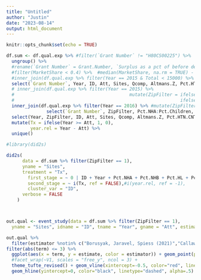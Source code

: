 ```yaml
---
title: "Untitled"
author: "Justin"
date: "2023-08-14"
output: html_document
---
```


```r
knitr::opts_chunk$set(echo = TRUE)
```





```r


df.sum <- df.qual.exp %>% #filter(`Grant Number` != "H80CS00225") %>% 
  ungroup() %>% 
  #rename(`Grant Number` = Grant.Number, `Surplus as a pct of before dep expenses` = Surplus.as.a.pct.of.after.dep.expenses) %>% 
  #filter(MarketShare < 0.4) %>%  #median(MarketShare, na.rm = TRUE) - 0.25
  #inner_join(df.qual.exp %>% filter(Year == 2015 & Total < 15000) %>% select(`Grant Number`), by = c("Grant Number")) %>%  #& Zips < 1.75 or 7.75
  select(`Grant Number`, Year, ID, Att, Sites, Qcomp, Altmans.Z, Pct.HTN.CNTRL) %>%
  # inner_join(df.qual.exp %>% filter(Year == 2015) %>%
  #                                           mutate(ZipFilter = ifelse(Total < 12000, 1,
  #                                                              ifelse(Total > 12000, 2, NA))) %>% select(`Grant Number`, ZipFilter), by = c("Grant Number")) %>%
  inner_join(df.qual.exp %>% filter(Year == 2016) %>% #mutate(ZipFilter = ifelse(`Surplus as a pct of before dep expenses` < 2, 1, 2)) %>% 
               select(`Grant Number`, ZipFilter, Pct.NHA:Pct.Children, MCD, COM, MCR), by = c("Grant Number")) %>% 
  select(Year, ZipFilter, ID, Att, Sites, Qcomp, Altmans.Z, Pct.HTN.CNTRL, Pct.NHA:Pct.Children, MCD, COM, MCR) %>% 
  mutate(Tx = ifelse(Year >= Att, 1, 0), 
         year.rel = Year - Att) %>% 
  unique() 

#library(did2s)

did2s(
      data = df.sum %>% filter(ZipFilter == 1), 
      yname = "Sites", 
      treatment = "Tx",
        first_stage = ~ 0 | ID + Year + Pct.NHA + Pct.NHB + Pct.HL + Pct.LessThan100pctFPL + Pct.FarmWorker + Pct.Homeless + Pct.Children + MCD + MCR + COM, 
        second_stage = ~ i(Tx, ref = FALSE),#i(year.rel, ref = -1),
        cluster_var = "ID",
      verbose = FALSE
    )



out.qual <- event_study(data = df.sum %>% filter(ZipFilter == 1), 
  yname = "Sites", idname = "ID", tname = "Year", gname = "Att", estimator = "all", xformla = ~Pct.NHA + Pct.NHB + Pct.HL + Pct.LessThan100pctFPL + Pct.FarmWorker + Pct.Homeless + Pct.Children + MCD + MCR + COM)

out.qual %>% 
  filter(estimator %notin% c("Borusyak, Jaravel, Spiess (2021)","Callaway and Sant'Anna (2020)")) %>% 
filter(abs(term) <= 3) %>% 
  ggplot(aes(x = term, y = estimate, color = estimator)) + geom_point(position = position_dodge(0.9)) + geom_errorbar(aes(ymin=estimate-1.96*std.error, ymax=estimate+1.96*std.error), width=.2, position = position_dodge(0.9))  + 
  #facet_wrap(~V1, scales = "free_y", ncol = 3) + 
  theme_tufte_revised() + geom_vline(xintercept=-0.5, color="red", linetype="dashed", alpha=.5) + 
  geom_hline(yintercept=0, color="black", linetype="dashed", alpha=.5) 

```